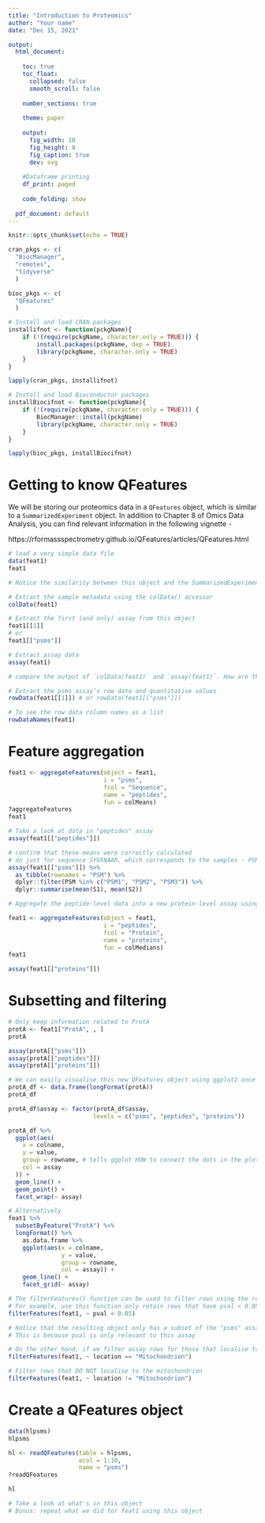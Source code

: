 ```yaml
---
title: "Introduction to Proteomics"
author: "Your name"
date: "Dec 15, 2021"

output:
  html_document: 
    
    toc: true 
    toc_float: 
      collapsed: false 
      smooth_scroll: false 
      
    number_sections: true 
    
    theme: paper 
    
    output: 
      fig_width: 10 
      fig_height: 8 
      fig_caption: true 
      dev: svg 
    
    #Dataframe printing
    df_print: paged 
    
    code_folding: show 
  
  pdf_document: default
---
```

```r
knitr::opts_chunk$set(echo = TRUE)

cran_pkgs <- c(
  "BiocManager",
  "remotes",
  "tidyverse"
  )

bioc_pkgs <- c(
  "QFeatures"
  )

# Install and load CRAN packages
installifnot <- function(pckgName){
    if (!(require(pckgName, character.only = TRUE))) {
        install.packages(pckgName, dep = TRUE)
        library(pckgName, character.only = TRUE)
    }
}

lapply(cran_pkgs, installifnot)

# Install and load Bioconductor packages
installBiocifnot <- function(pckgName){
    if (!(require(pckgName, character.only = TRUE))) {
        BiocManager::install(pckgName)
        library(pckgName, character.only = TRUE)
    }
}

lapply(bioc_pkgs, installBiocifnot)
```

# Getting to know QFeatures

We will be storing our proteomics data in a `QFeatures` object, which is similar to a `SummarizedExperiment` object. In addition to Chapter 8 of Omics Data Analysis, you can find relevant information in the following vignette - 

https://rformassspectrometry.github.io/QFeatures/articles/QFeatures.html

```r
# load a very simple data file
data(feat1)
feat1

# Notice the similarity between this object and the SummarizedExperiment objects you encountered during the RNA-seq analysis meetups - https://youtu.be/-nv_r7pvgWs

# Extract the sample metadata using the colData() accessor 
colData(feat1)

# Extract the first (and only) assay from this object
feat1[[1]]
# or
feat1[["psms"]]

# Extract assay data
assay(feat1)

# compare the output of `colData(feat1)` and `assay(feat1)`. How are they related?

# Extract the psms assay’s row data and quantitative values
rowData(feat1[[1]]) # or rowData(feat1[["psms"]])

# To see the row data column names as a list
rowDataNames(feat1)
```

# Feature aggregation

```r
feat1 <- aggregateFeatures(object = feat1, 
                           i = "psms",
                           fcol = "Sequence",
                           name = "peptides",
                           fun = colMeans)
?aggregateFeatures
feat1

# Take a look at data in "peptides" assay
assay(feat1[["peptides"]])

# confirm that these means were correctly calculated
# do just for sequence SYGFNAAR, which corresponds to the samples - PSM1, PSM2, and PSM3
assay(feat1[["psms"]]) %>% 
  as_tibble(rownames = "PSM") %>% 
  dplyr::filter(PSM %in% c("PSM1", "PSM2", "PSM3")) %>% 
  dplyr::summarise(mean(S1), mean(S2))

# Aggregate the peptide-level data into a new protein-level assay using the colMedians() aggregation function

feat1 <- aggregateFeatures(object = feat1, 
                           i = "peptides",
                           fcol = "Protein",
                           name = "proteins",
                           fun = colMedians)
feat1

assay(feat1[["proteins"]])
```

# Subsetting and filtering

```r
# Only keep information related to ProtA
protA <- feat1["ProtA", , ]
protA

assay(protA[["psms"]])
assay(protA[["peptides"]])
assay(protA[["proteins"]])

# We can easily visualise this new QFeatures object using ggplot2 once converted into a data.frame
protA_df <- data.frame(longFormat(protA))
protA_df

protA_df$assay <- factor(protA_df$assay,
                        levels = c("psms", "peptides", "proteins"))

protA_df %>%
  ggplot(aes(
    x = colname,
    y = value,
    group = rowname, # tells ggplot HOW to connect the dots in the plot
    col = assay
  )) +
  geom_line() + 
  geom_point() +
  facet_wrap(~ assay)

# Alternatively
feat1 %>% 
  subsetByFeature("ProtA") %>% 
  longFormat() %>%
    as.data.frame %>%
    ggplot(aes(x = colname,
               y = value,
               group = rowname,
               col = assay)) +
    geom_line() +
    facet_grid(~ assay)

# The filterFeatures() function can be used to filter rows using the row data variables. 
# For example, use this function only retain rows that have pval < 0.05
filterFeatures(feat1, ~ pval < 0.05)

# Notice that the resulting object only has a subset of the "psms" assay, and has dropped the other two assays
# This is because pval is only relevant to this assay

# On the other hand, if we filter assay rows for those that localise to the mitochondrion, we retain the relevant protein, peptides and PSMs
filterFeatures(feat1, ~ location == "Mitochondrion")

# Filter rows that DO NOT localise to the mitochondrion
filterFeatures(feat1, ~ location != "Mitochondrion")
```

# Create a QFeatures object

```r
data(hlpsms)
hlpsms

hl <- readQFeatures(table = hlpsms, 
                    ecol = 1:10, 
                    name = "psms")
?readQFeatures

hl

# Take a look at what's in this object
# Bonus: repeat what we did for feat1 using this object

```


